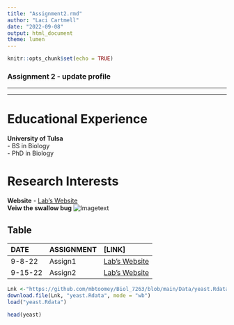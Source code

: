 ```yaml
---
title: "Assignment2.rmd"
author: "Laci Cartmell"
date: "2022-09-08"
output: html_document
theme: lumen  
---
```


```r
knitr::opts_chunk$set(echo = TRUE)
```

### Assignment 2 - update profile

___  

___  


# Educational Experience  
**University of Tulsa**  
- BS in Biology  
- PhD in Biology


# Research Interests  
**Website** 
- [Lab's Website](https://www.booth-lab.org/)  
**Veiw the swallow bug**
![Imagetext](SWBG.jpeg)


## Table
| DATE | ASSIGNMENT | [LINK]
| :-- | :-- | :--
|9-8-22 | Assign1 | [ Lab's Website](https://www.booth-lab.org/)  
|9-15-22 | Assign2  | [Lab's Website](https://www.booth-lab.org/)


```r
Lnk <-"https://github.com/mbtoomey/Biol_7263/blob/main/Data/yeast.Rdata?raw=true"
download.file(Lnk, "yeast.Rdata", mode = "wb")
load("yeast.Rdata")

head(yeast)
```

